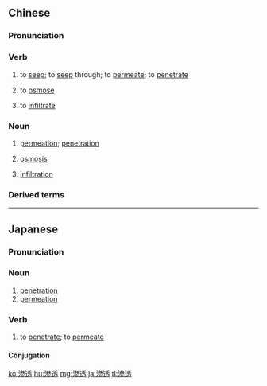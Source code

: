 {{also|渗透}}
==Chinese==
{{zh-forms|s=渗透}}

===Pronunciation===
{{zh-pron
|m=shèntòu
|c=sam3 tau3
|mn=qz:sìm-thiò/xm:sìm-thàu/tw,zz:siàm-thàu
|cat=v,n
}}

===Verb===
{{zh-verb}}

# to [[seep]]; to [[seep]] through; to [[permeate]]; to [[penetrate]]
# {{lb|zh|physiology}} to [[osmose]]
# {{lb|zh|figurative|politics}} to [[infiltrate]]

===Noun===
{{zh-noun}}

# [[permeation]]; [[penetration]]
# {{lb|zh|physiology}} [[osmosis]]
# {{lb|zh|figurative|politics}} [[infiltration]]

===Derived terms===
{{zh-der|滲透作用|滲透壓|偽裝滲透|反滲透|海上滲透}}

{{zh-cat|Advanced}}

----

==Japanese==
{{ja-kanjitab|しん|とう|yomi=o}}

===Pronunciation===
{{ja-pron|しんとう|y=o}}

===Noun===
{{ja-noun|しんとう}}

# [[penetration]]
# [[permeation]]

===Verb===
{{ja-verb-suru|しんとう}}

#to [[penetrate]]; to [[permeate]]

====Conjugation====
{{ja-suru|しんとう}}

[[ko:滲透]]
[[hu:滲透]]
[[mg:滲透]]
[[ja:滲透]]
[[tl:滲透]]